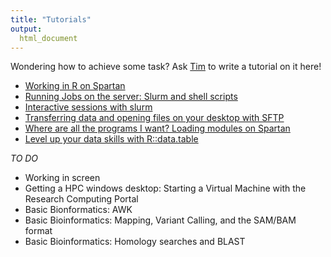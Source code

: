 ---
title: "Tutorials"
output: 
  html_document
---

Wondering how to achieve some task? Ask [Tim](mailto: tim.rabanuswallace@unimelb.edu.au) to write a tutorial on it here!

+   [Working in R on Spartan](./tutorial_Rstart.html)
+   [Running Jobs on the server: Slurm and shell scripts](./tutorial_slurm_shellscripts.html)
+   [Interactive sessions with slurm](./tutorial_slurm_interactive.html)
+   [Transferring data and opening files on your desktop with SFTP](./tutorial_sftp.html)
+   [Where are all the programs I want? Loading modules on Spartan](./tutorial_module.html)
+   [Level up your data skills with R::data.table](./tutorial_data_table.html)

*TO DO*

+   Working in screen
+   Getting a HPC windows desktop: Starting a Virtual Machine with the Research Computing Portal
+   Basic Bionformatics: AWK 
+   Basic Bioinformatics: Mapping, Variant Calling, and the SAM/BAM format
+   Basic Bioinformatics: Homology searches and BLAST